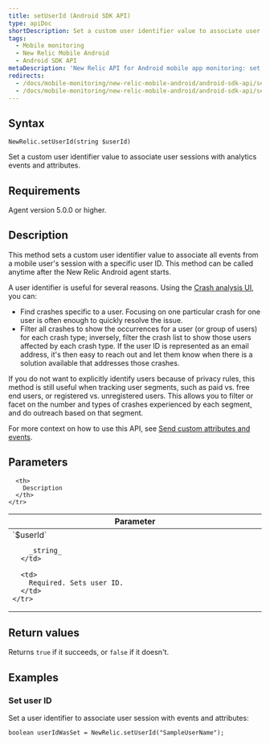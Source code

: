 ```yaml
---
title: setUserId (Android SDK API)
type: apiDoc
shortDescription: Set a custom user identifier value to associate user sessions with analytics events and attributes.
tags:
  - Mobile monitoring
  - New Relic Mobile Android
  - Android SDK API
metaDescription: 'New Relic API for Android mobile app monitoring: set user ID to associate sessions with events and attributes.'
redirects:
  - /docs/mobile-monitoring/new-relic-mobile-android/android-sdk-api/setuserid-android-agent-api
  - /docs/mobile-monitoring/new-relic-mobile-android/android-sdk-api/setuserid-android-sdk-api
---
```


## Syntax

```
NewRelic.setUserId(string $userId)
```

Set a custom user identifier value to associate user sessions with analytics events and attributes.

## Requirements

Agent version 5.0.0 or higher.

## Description

This method sets a custom user identifier value to associate all events from a mobile user's session with a specific user ID. This method can be called anytime after the New Relic Android agent starts.

A user identifier is useful for several reasons. Using the [Crash analysis UI](/docs/mobile-monitoring/mobile-monitoring-ui/crashes/crash-analysis-group-filter-your-crashes), you can:

* Find crashes specific to a user. Focusing on one particular crash for one user is often enough to quickly resolve the issue.
* Filter all crashes to show the occurrences for a user (or group of users) for each crash type; inversely, filter the crash list to show those users affected by each crash type. If the user ID is represented as an email address, it's then easy to reach out and let them know when there is a solution available that addresses those crashes.

If you do not want to explicitly identify users because of privacy rules, this method is still useful when tracking user segments, such as paid vs. free end users, or registered vs. unregistered users. This allows you to filter or facet on the number and types of crashes experienced by each segment, and do outreach based on that segment.

For more context on how to use this API, see [Send custom attributes and events](/docs/mobile-monitoring/new-relic-mobile-android/install-configure/work-android-sdk-api#attributes-events-insights).

## Parameters

<table>
  <thead>
    <tr>
      <th width="25%">
        Parameter
      </th>

      <th>
        Description
      </th>
    </tr>
  </thead>

  <tbody>
    <tr>
      <td>
        `$userId`

        _string_
      </td>

      <td>
        Required. Sets user ID.
      </td>
    </tr>
  </tbody>
</table>

## Return values

Returns `true` if it succeeds, or `false` if it doesn't.

## Examples

### Set user ID

Set a user identifier to associate user session with events and attributes:

```
boolean userIdWasSet = NewRelic.setUserId("SampleUserName");
```
